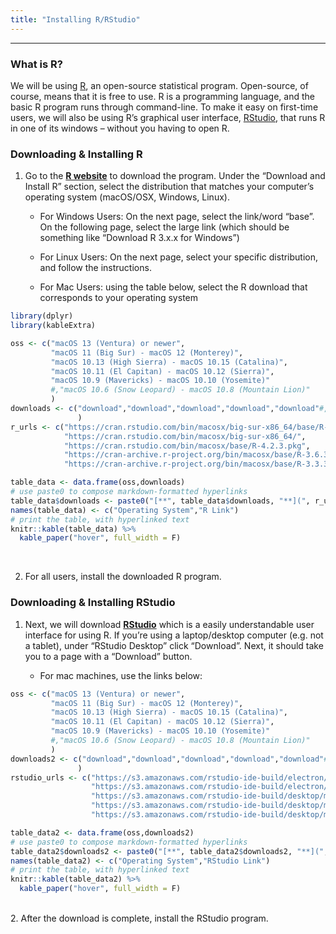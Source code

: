 ```yaml
---
title: "Installing R/RStudio"
---
```

---

### What is R?

We will be using [R](https://cran.r-project.org/), an open-source statistical program. Open-source, of course, means that it is free to use. R is a programming language, and the basic R program runs through command-line. To make it easy on first-time users, we will also be  using R's graphical user interface, [RStudio](https://rstudio.com/products/rstudio/download/), that runs R in one of its windows -- without you having to open R. 

### Downloading & Installing R

1. Go to the [**R website**](https://cran.r-project.org/) to download the program. Under the "Download and Install R" section, select the distribution that matches your computer's operating system (macOS/OSX, Windows, Linux). 

    + For Windows Users: On the next page, select the link/word "base". On the following page, select the large link (which should be something like "Download R 3.x.x for Windows")

    + For Linux Users: On the next page, select your specific distribution, and follow the instructions.
    
    
    + For Mac Users: using the table below, select the R download that corresponds to your operating system
    
```r
library(dplyr)
library(kableExtra)
```
    
```r
oss <- c("macOS 13 (Ventura) or newer",
         "macOS 11 (Big Sur) - macOS 12 (Monterey)",
         "macOS 10.13 (High Sierra) - macOS 10.15 (Catalina)",
         "macOS 10.11 (El Capitan) - macOS 10.12 (Sierra)",
         "macOS 10.9 (Mavericks) - macOS 10.10 (Yosemite)"
         #,"macOS 10.6 (Snow Leopard) - macOS 10.8 (Mountain Lion)"
         )
downloads <- c("download","download","download","download","download"#,"download"
               )
r_urls <- c("https://cran.rstudio.com/bin/macosx/big-sur-x86_64/base/R-4.3.2-x86_64.pkg",
            "https://cran.rstudio.com/bin/macosx/big-sur-x86_64/",
            "https://cran.rstudio.com/bin/macosx/base/R-4.2.3.pkg",
            "https://cran-archive.r-project.org/bin/macosx/base/R-3.6.3.nn.pkg",
            "https://cran-archive.r-project.org/bin/macosx/base/R-3.3.3.pkg")

table_data <- data.frame(oss,downloads)
# use paste0 to compose markdown-formatted hyperlinks
table_data$downloads <- paste0("[**", table_data$downloads, "**](", r_urls, ")")
names(table_data) <- c("Operating System","R Link")
# print the table, with hyperlinked text
knitr::kable(table_data) %>%
  kable_paper("hover", full_width = F)
```
    
<br>

2. For all users, install the downloaded R program.

### Downloading & Installing RStudio

1. Next, we will download [**RStudio**](https://rstudio.com/products/rstudio/download/) which is a easily understandable user interface for using R. If you're using a laptop/desktop computer (e.g. not a tablet), under "RStudio Desktop" click "Download". Next, it should take you to a page with a "Download" button. 

    + For mac machines, use the links below:


```r

oss <- c("macOS 13 (Ventura) or newer",
         "macOS 11 (Big Sur) - macOS 12 (Monterey)",
         "macOS 10.13 (High Sierra) - macOS 10.15 (Catalina)",
         "macOS 10.11 (El Capitan) - macOS 10.12 (Sierra)",
         "macOS 10.9 (Mavericks) - macOS 10.10 (Yosemite)"
         #,"macOS 10.6 (Snow Leopard) - macOS 10.8 (Mountain Lion)"
         )
downloads2 <- c("download","download","download","download","download"#,"download"
               )
rstudio_urls <- c("https://s3.amazonaws.com/rstudio-ide-build/electron/macos/RStudio-2023.12.1-402.dmg",
                  "https://s3.amazonaws.com/rstudio-ide-build/electron/macos/RStudio-2023.09.1-494.dmg",
                  "https://s3.amazonaws.com/rstudio-ide-build/desktop/macos/RStudio-2022.07.2-576.dmg",
                  "https://s3.amazonaws.com/rstudio-ide-build/desktop/macos/RStudio-2022.07.2-576.dmg",
                  "https://s3.amazonaws.com/rstudio-ide-build/desktop/macos/RStudio-2022.07.2-576.dmg")

table_data2 <- data.frame(oss,downloads2)
# use paste0 to compose markdown-formatted hyperlinks
table_data2$downloads2 <- paste0("[**", table_data2$downloads2, "**](", rstudio_urls, ")")
names(table_data2) <- c("Operating System","RStudio Link")
# print the table, with hyperlinked text
knitr::kable(table_data2) %>%
  kable_paper("hover", full_width = F)
```

<br>
2. After the download is complete, install the RStudio program.

<br><br>